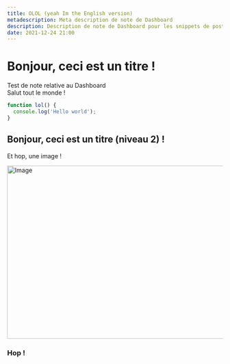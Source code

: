```yaml
---
title: OLOL (yeah Im the English version)
metadescription: Meta description de note de Dashboard
description: Description de note de Dashboard pour les snippets de posts
date: 2021-12-24 21:00
---
```


# Bonjour, ceci est un titre !

Test de note relative au Dashboard  
Salut tout le monde !

```ts
function lol() {
  console.log('Hello world');
}
```

## Bonjour, ceci est un titre (niveau 2) !

Et hop, une image !

<Image src="/assets/rtm-txt-logo.svg" width="718" height="404" alt="Image" priority />

### Hop !

<InviteTheBotButton />
